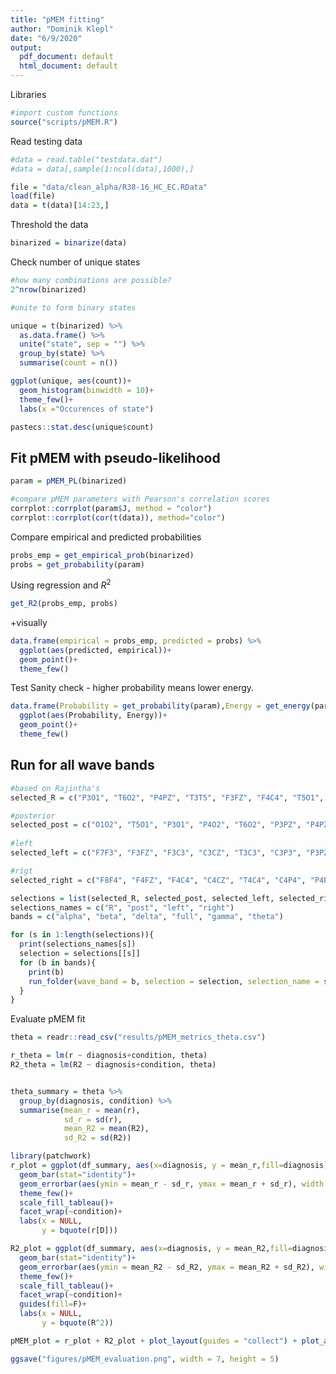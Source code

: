 ```yaml
---
title: "pMEM fitting"
author: "Dominik Klepl"
date: "6/9/2020"
output:
  pdf_document: default
  html_document: default
---
```


Libraries
```r
#import custom functions
source("scripts/pMEM.R")
```


Read testing data
```r
#data = read.table("testdata.dat")
#data = data[,sample(1:ncol(data),1000),]

file = "data/clean_alpha/R38-16_HC_EC.RData"
load(file)
data = t(data)[14:23,]
```

Threshold the data
```r
binarized = binarize(data)
```

Check number of unique states
```r
#how many combinations are possible?
2^nrow(binarized) 

#unite to form binary states

unique = t(binarized) %>%
  as.data.frame() %>%
  unite("state", sep = "") %>%
  group_by(state) %>%
  summarise(count = n())

ggplot(unique, aes(count))+
  geom_histogram(binwidth = 10)+
  theme_few()+
  labs(x ="Occurences of state")

pastecs::stat.desc(unique$count)
```

## Fit pMEM with pseudo-likelihood

```r
param = pMEM_PL(binarized)

#compare pMEM parameters with Pearson's correlation scores
corrplot::corrplot(param$J, method = "color")
corrplot::corrplot(cor(t(data)), method="color")
```

Compare empirical and predicted probabilities
```r
probs_emp = get_empirical_prob(binarized)
probs = get_probability(param)
```


Using regression and $R^2$
```r
get_R2(probs_emp, probs)
```

+visually
```r
data.frame(empirical = probs_emp, predicted = probs) %>%
  ggplot(aes(predicted, empirical))+
  geom_point()+
  theme_few()
```


Test
Sanity check - higher probability means lower energy.
```r
data.frame(Probability = get_probability(param),Energy = get_energy(param)) %>%
  ggplot(aes(Probability, Energy))+
  geom_point()+
  theme_few()
```



## Run for all wave bands
```r
#based on Rajintha's 
selected_R = c("P3O1", "T6O2", "P4PZ", "T3T5", "F3FZ", "F4C4", "T5O1", "P3PZ", "C3P3", "C4P4")

#posterior
selected_post = c("O1O2", "T5O1", "P3O1", "P4O2", "T6O2", "P3PZ", "P4PZ", "C3P3", "CZPZ", "C4P4")
  
#left
selected_left = c("F7F3", "F3FZ", "F3C3", "C3CZ", "T3C3", "C3P3", "P3PZ", "T3T5", "T5O1", "P3O1")

#rigt
selected_right = c("F8F4", "F4FZ", "F4C4", "C4CZ", "T4C4", "C4P4", "P4PZ", "T4T6", "P4O2", "T6O2")

selections = list(selected_R, selected_post, selected_left, selected_right)
selections_names = c("R", "post", "left", "right")
bands = c("alpha", "beta", "delta", "full", "gamma", "theta")

for (s in 1:length(selections)){
  print(selections_names[s])
  selection = selections[[s]]
  for (b in bands){
    print(b)
    run_folder(wave_band = b, selection = selection, selection_name = selections_names[s])
  }
}
```

Evaluate pMEM fit
```r
theta = readr::read_csv("results/pMEM_metrics_theta.csv")

r_theta = lm(r ~ diagnosis+condition, theta)
R2_theta = lm(R2 ~ diagnosis+condition, theta)


theta_summary = theta %>%
  group_by(diagnosis, condition) %>%
  summarise(mean_r = mean(r),
            sd_r = sd(r),
            mean_R2 = mean(R2),
            sd_R2 = sd(R2))

library(patchwork)
r_plot = ggplot(df_summary, aes(x=diagnosis, y = mean_r,fill=diagnosis))+
  geom_bar(stat="identity")+
  geom_errorbar(aes(ymin = mean_r - sd_r, ymax = mean_r + sd_r), width = 0.4)+
  theme_few()+
  scale_fill_tableau()+
  facet_wrap(~condition)+
  labs(x = NULL,
       y = bquote(r[D]))

R2_plot = ggplot(df_summary, aes(x=diagnosis, y = mean_R2,fill=diagnosis))+
  geom_bar(stat="identity")+
  geom_errorbar(aes(ymin = mean_R2 - sd_R2, ymax = mean_R2 + sd_R2), width = 0.4)+
  theme_few()+
  scale_fill_tableau()+
  facet_wrap(~condition)+
  guides(fill=F)+
  labs(x = NULL,
       y = bquote(R^2))

pMEM_plot = r_plot + R2_plot + plot_layout(guides = "collect") + plot_annotation(tag_levels = "A")

ggsave("figures/pMEM_evaluation.png", width = 7, height = 5)
```

